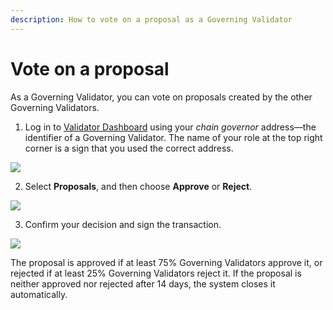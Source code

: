 ```yaml
---
description: How to vote on a proposal as a Governing Validator
---
```



# Vote on a proposal
As a Governing Validator, you can vote on proposals created by the other Governing Validators.

1. Log in to [Validator Dashboard](https://validator.roninchain.com)
using your *chain governor* address—the identifier of a Governing Validator.
The name of your role at the top right corner is a sign that
you used the correct address.
<img src={stepOne} width={1280} />

2. Select **Proposals**, and then choose **Approve** or **Reject**.
<img src={stepTwo} width={1280} />

3. Confirm your decision and sign the transaction.
<img src={stepThree} width={400} />

The proposal is approved if at least 75% Governing Validators approve it, or rejected if at least 25% Governing Validators reject it.
If the proposal is neither approved nor rejected after 14 days, the system closes it automatically.

